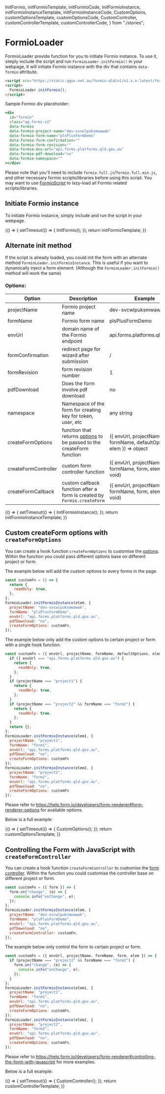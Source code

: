   InitFormio,
  initFormioTemplate,
  initFormioCode,
  InitFormioInstance,
  initFormioInstanceTemplate,
  initFormioInstanceCode,
  CustomOptions,
  customOptionsTemplate,
  customOptionsCode,
  CustomController,
  customControllerTemplate,
  customControllerCode,
} from "./stories";

<Meta title="Helpers/FormioLoader" />

# FormioLoader

FormioLoader provide function for you to initiate Formio instance.
To use it, simply include the script and run `FormioLoader.initFormio()` in your webpage, it will initiate Formio instance with the div that contains `data-formio` attribute.

```html
<script src="https://static.qgov.net.au/formio-qld/v1/v1.x.x-latest/formio-loader.min.js"></script>
<script>
  FormioLoader.initFormio();
</script>
```

Sample Formio div placeholder:

```jsx
<div
  id="formio"
  class="qg-forms-v2"
  data-formio
  data-formio-project-name="dev-svcwlpuksmwawwk"
  data-formio-form-name="plsPlusFormDemo"
  data-formio-form-confirmation=""
  data-formio-form-revision=""
  data-formio-env-url="api.forms.platforms.qld.gov.au"
  data-formio-pdf-download="no"
  data-formio-namespace=""
></div>
```

Please note that you'll need to include `formio.full.js`/`formio.full.min.js`, and other necessary formio scripts/libraries before using this script.
You may want to use [FormioScript](?path=/docs/helpers-formioscript--page) to lazy-load all Formio related scripts/libraries.

## Initiate Formio instance

To initiate Formio instance, simply include and run the script in your webpage.

<Canvas withSource="open">
  <Story
    name="initFormio"
    parameters={{
      docs: {
        source: {
          code: initFormioCode,
          language: "html",
        },
      },
    }}
  >
    {() => {
      setTimeout(() => {
        InitFormio();
      });
      return initFormioTemplate;
    }}
  </Story>
</Canvas>

## Alternate init method

If the script is already loaded, you could init the form with an alternate method `FormioLoader.initFormioInstance`.
This is useful if you want to dynamically inject a form element. (Although the `FormioLoader.initFormio()` method will work the same)

### Options:

| Option               | Description                                                                                                                                  | Example                                                             |
| -------------------- | -------------------------------------------------------------------------------------------------------------------------------------------- | ------------------------------------------------------------------- |
| projectName          | Formio project name                                                                                                                          | dev-svcwlpuksmwawwk                                                 |
| formName             | Formio form name                                                                                                                             | plsPlusFormDemo                                                     |
| envUrl               | domain name of the Formio endpoint                                                                                                           | api.forms.platforms.qld.gov.au                                      |
| formConfirmation     | redirect page for wizard after submission                                                                                                    | /                                                                   |
| formRevision         | form revision number                                                                                                                         | 1                                                                   |
| pdfDownload          | Does the form involve pdf download                                                                                                           | no                                                                  |
| namespace            | Namespace of the form for creating key for token, user, etc                                                                                  | any string                                                          |
| createFormOptions    | function that returns [options](https://help.form.io/developers/form-renderer#form-renderer-options) to be passed to the createForm function | ({ envUrl, projectName, formName, defaultOptions, elem }) => object |
| createFormController | custom form controller function                                                                                                              | ({ envUrl, projectName, formName, form, elem }) => void)            |
| createFormCallback   | custom callback function after a form is created by `Formio.createForm`                                                                      | ({ envUrl, projectName, formName, form, elem }) => void)            |

<Canvas withSource="open">
  <Story
    name="initFormioInstance"
    parameters={{
      docs: {
        source: {
          code: initFormioInstanceCode,
          language: "html",
        },
      },
    }}
  >
    {() => {
      setTimeout(() => {
        InitFormioInstance();
      });
      return initFormioInstanceTemplate;
    }}
  </Story>
</Canvas>

## Custom createForm options with `createFormOptions`

You can create a hook function `createFormOptions` to customise the [options](https://help.form.io/developers/form-renderer#form-renderer-options).
Within the function you could pass different options base on different project or form.

The example below will add the custom options to every forms in the page.

```jsx
const customFn = () => {
  return {
    readOnly: true,
  };
};
FormioLoader.initFormioInstance(elem, {
  projectName: "dev-svcwlpuksmwawwk",
  formName: "plsPlusFormDemo",
  envUrl: "api.forms.platforms.qld.gov.au",
  pdfDownload: "no",
  createFormOptions: customFn,
});
```

The example below only add the custom options to certain project or form with a single hook function.

```jsx
const customFn = ({ envUrl, projectName, formName, defaultOptions, elem }) => {
  if ({ envUrl === "api.forms.platforms.qld.gov.au") {
    return {
      readOnly: true,
    };
  }
  if (projectName === "project1") {
    return {
      readOnly: true,
    };
  }
  if (projectName === "project2" && formName === "form2") {
    return {
      readOnly: true,
    };
  }
  return {};
};
FormioLoader.initFormioInstance(elem1, {
  projectName: "project1",
  formName: "form1",
  envUrl: "api.forms.platforms.qld.gov.au",
  pdfDownload: "no",
  createFormOptions: customFn
});
FormioLoader.initFormioInstance(elem2, {
  projectName: "project2",
  formName: "form2",
  envUrl: "api.forms.platforms.qld.gov.au",
  pdfDownload: "no",
  createFormOptions: customFn
});
```

Please refer to https://help.form.io/developers/form-renderer#form-renderer-options for available options.

Below is a full example:

<Canvas withSource="open">
  <Story
    name="custom CreateForm Options"
    parameters={{
      docs: {
        source: {
          code: customOptionsCode,
          language: "html",
        },
      },
    }}
  >
    {() => {
      setTimeout(() => {
        CustomOptions();
      });
      return customOptionsTemplate;
    }}
  </Story>
</Canvas>

## Controlling the Form with JavaScript with `createFormController`

You can create a hook function `createFormController` to customise the [form controller](https://help.form.io/developers/form-renderer#controlling-the-form-with-javascript).
Within the function you could customise the controller base on different project or form.

```jsx
const customFn = ({ form }) => {
  form.on("change", (e) => {
    console.info("onChange", e);
  });
};
FormioLoader.initFormioInstance(elem, {
  projectName: "dev-svcwlpuksmwawwk",
  formName: "plsPlusFormDemo",
  envUrl: "api.forms.platforms.qld.gov.au",
  pdfDownload: "no",
  createFormController: customFn,
});
```

The example below only control the form to certain project or form.

```jsx
const customFn = ({ envUrl, projectName, formName, form, elem }) => {
  if (projectName === "project2" && formName === "form2") {
    form.on("change", (e) => {
      console.info("onChange", e);
    });
  }
};
FormioLoader.initFormioInstance(elem1, {
  projectName: "project1",
  formName: "form1",
  envUrl: "api.forms.platforms.qld.gov.au",
  pdfDownload: "no",
  createFormOptions: customFn,
});
FormioLoader.initFormioInstance(elem2, {
  projectName: "project2",
  formName: "form2",
  envUrl: "api.forms.platforms.qld.gov.au",
  pdfDownload: "no",
  createFormOptions: customFn,
});
```

Please refer to https://help.form.io/developers/form-renderer#controlling-the-form-with-javascript for more examples.

Below is a full example:

<Canvas withSource="open">
  <Story
    name="custom CreateForm controller"
    parameters={{
      docs: {
        source: {
          code: customControllerCode,
          language: "html",
        },
      },
    }}
  >
    {() => {
      setTimeout(() => {
        CustomController();
      });
      return customControllerTemplate;
    }}
  </Story>
</Canvas>
